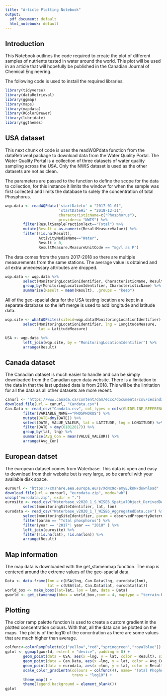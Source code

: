 ```yaml
---
title: "Article Plotting Notebook"
output:
  pdf_document: default
  html_notebook: default
---
```

## Introduction

This Notebook outlines the code required to create the plot of different samples
of nutrients tested in water around the world. This plot will be used in an article
that will hopefully be published in the Canadian Journal of Chemical Engineering. 

The following code is used to install the required libraries. 
```r
library(tidyverse)
library(dataRetrieval)
library(ggmap)
library(maps)
library(mapdata)
library(RColorBrewer)
library(lubridate)
library(ggthemes)
```

## USA dataset

This next chunk of code is uses the readWQPdata function from the dataRetriveal package
to download data from the Water Quality Portal. The Water Quality Portal is a collection
of three datasets of water quality sampling across the USA. Only the NWIS dataset is used 
as the other datasets are not as clean. 

The parameters are passed to the function to define the scope for the data to collection,
for this instance it limits the window for when the sample was first collected and
limits the database to solely the concentration of total Phosphorus.

```r
wqp.data <- readWQPdata('startDateLo' = "2017-01-01", 
                        'startDateHi' = "2018-12-31", 
                        characteristicName=c("Phosphorus"),
                        providers= "NWIS") %>%
        filter(ResultSampleFractionText=="Total") %>%
        mutate(Result = as.numeric(ResultMeasureValue)) %>%
        filter(!is.na(Result),
               ActivityMediaName=="Water",
               Result > 0,
               ResultMeasure.MeasureUnitCode == "mg/l as P")
```

The data comes from the years 2017-2018 so there are multiple measurements from the 
same stations. The average value is obtained and all extra unnecessary attributes 
are dropped. 

```r
wqp.data <- wqp.data %>%
        select(MonitoringLocationIdentifier, CharacteristicName, Result) %>%
        group_by(MonitoringLocationIdentifier, CharacteristicName) %>%
        summarise(Result = mean(Result), .groups = "keep")
```

All of the geo-spacial data for the USA testing location are kept in a separate 
database so the left merge is used to add longitude and latitude data. 

```r
wqp.site <- whatWQPsites(siteid=wqp.data$MonitoringLocationIdentifier) %>%
        select(MonitoringLocationIdentifier, lng = LongitudeMeasure,
               lat = LatitudeMeasure)

USA <- wqp.data %>% 
        left_join(wqp.site, by = "MonitoringLocationIdentifier") %>%
        arrange(Result)
```

## Canada dataset

The Canadian dataset is much easier to handle and can be simply downloaded from the
Canadian open data website. There is a limitation to the data in that the last updated 
data is from 2018. This will be the limitation for all the data as all other datasets 
are more recent. 

```r
canurl <- "https://www.canada.ca/content/dam/eccc/documents/csv/cesindicators/water-quality-canadian-rivers/2020/wqi-federal-raw-data-2020-iqe-donnees-brutes-fed.csv"
download.file(url = canurl, "Candata.csv")
Can.Data <- read_csv("Candata.csv", col_types = cols(GUIDELINE_REFERENCE_RECOMMANDATION = col_character())) %>%
        filter(VARIABLE_NAME=="PHOSPHORUS") %>%
        mutate(DATE=dmy(DATE)) %>%
        select(DATE, VALUE_VALEUR, lat = LATITUDE, lng = LONGITUDE) %>%
        filter(DATE > dmy(01012017)) %>%
        group_by(lat, lng) %>%
        summarise(Avg_Con = mean(VALUE_VALEUR)) %>%
        arrange(Avg_Con)
```

## European datset

The european dataset comes from Waterbase. This data is open and easy to download
from their website but is very large, so be careful with your available disk space. 

```r
eurourl <- "https://cmshare.eea.europa.eu/s/XdNc9oFeXyEJknN/download"
download.file(url = eurourl, "eurodata.zip", mode="wb")
unzip("eurodata.zip", exdir = ".")
eurosite <- read_csv("Waterbase_v2020_1_S_WISE6_SpatialObject_DerivedData.csv") %>%
        select(monitoringSiteIdentifier, lat, lon)
eurodata <- read_csv("Waterbase_v2020_1_T_WISE6_AggregatedData.csv") %>%
        select(monitoringSiteIdentifier, param = observedPropertyDeterminandLabel, year = phenomenonTimeReferenceYear,Result = resultMeanValue ) %>%
        filter(param == "Total phosphorus") %>%
        filter(year == "2017"| year == "2018" ) %>%
        left_join(eurosite) %>%
        filter(!is.na(lat), !is.na(lon)) %>%
        arrange(Result)
```

## Map information

The map data is downloaded with the get_stamenmap function. The map is centered 
around the extreme values of the geo-spacial data. 

```r
Data <- data.frame(lon = c(USA$lng, Can.Data$lng, eurodata$lon),
                   lat = c(USA$lat, Can.Data$lat, eurodata$lat))
world_box <- make_bbox(lat=lat, lon = lon, data = Data)
gworld <- get_stamenmap(bbox = world_box,zoom = 4, maptype = "terrain-background")
```

## Plotting

The color ramp palette function is used to create a custom gradient in the plotted
concentration colours. With that, all the data can be plotted on the maps. The plot
is of the log10 of the concntration as there are some values that are much higher than 
average. 

```r
colfunc<-colorRampPalette(c("yellow","red","springgreen","royalblue"))
gplot <- ggmap(gworld, extent = "device", padding = 0) +
        geom_point(data = USA, aes(x =lng, y = lat, color = Result), size = 2, alpha = 0.5) +
        geom_point(data = Can.Data, aes(x =lng, y = lat, color = Avg_Con), size = 2, alpha = 0.5) +
        geom_point(data = eurodata, aes(x =lon, y = lat, color = Result), size = 2, alpha = 0.5) + 
        scale_color_gradientn(colours = colfunc(4), name= "Total Phophorus \n Concentration log10(mg/L)", 
                              trans = "log10") +
        theme_map() +
        theme(legend.background = element_blank())
gplot
```
